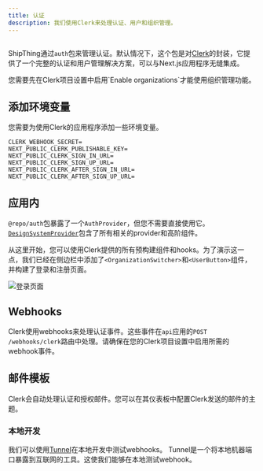 ```yaml
---
title: 认证
description: 我们使用Clerk来处理认证、用户和组织管理。
---
```


<Frame>
  <img src="/images/authentication.png" alt="" />
</Frame>

ShipThing通过`auth`包来管理认证。默认情况下，这个包是对[Clerk](https://clerk.com/)的封装，它提供了一个完整的认证和用户管理解决方案，可以与Next.js应用程序无缝集成。

<Tip>
您需要先在Clerk项目设置中启用`Enable organizations`才能使用组织管理功能。
</Tip>

## 添加环境变量

您需要为使用Clerk的应用程序添加一些环境变量。

```env .env.local
CLERK_WEBHOOK_SECRET=
NEXT_PUBLIC_CLERK_PUBLISHABLE_KEY=
NEXT_PUBLIC_CLERK_SIGN_IN_URL=
NEXT_PUBLIC_CLERK_SIGN_UP_URL=
NEXT_PUBLIC_CLERK_AFTER_SIGN_IN_URL=
NEXT_PUBLIC_CLERK_AFTER_SIGN_UP_URL=
```

## 应用内

`@repo/auth`包暴露了一个`AuthProvider`，但您不需要直接使用它。[`DesignSystemProvider`](/zh/packages/design-system/provider)包含了所有相关的provider和高阶组件。

从这里开始，您可以使用Clerk提供的所有预构建组件和hooks。为了演示这一点，我们已经在侧边栏中添加了`<OrganizationSwitcher>`和`<UserButton>`组件，并构建了登录和注册页面。

<Frame>
  <img src="/images/sign-in.png" alt="登录页面" />
</Frame>

## Webhooks

Clerk使用webhooks来处理认证事件。这些事件在`api`应用的`POST /webhooks/clerk`路由中处理。请确保在您的Clerk项目设置中启用所需的webhook事件。

## 邮件模板

Clerk会自动处理认证和授权邮件。您可以在其仪表板中配置Clerk发送的邮件的主题。

### 本地开发

我们可以使用[Tunnel](/zh/packages/payments/overview#tunnel)在本地开发中测试webhooks。
Tunnel是一个将本地机器端口暴露到互联网的工具。这使我们能够在本地测试webhook。